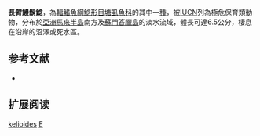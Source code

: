 {{Speciesbox
| name = 長臂鰻鬍鯰
| image = 
| image_width = 260px
| image_caption = 
| status = CR
| status_system = IUCN3.1
| genus = Encheloclarias
| species = kelioides
| authority = Ng & Lim, 1993
| synonyms = 
}}

'''長臂鰻鬍鯰'''，為[[輻鰭魚綱|輻鰭魚綱]][[鯰形目|鯰形目]][[塘虱魚科|塘虱魚科]]的其中一[[種|種]]，被[[IUCN|IUCN]]列為極危保育類動物，分布於[[亞洲|亞洲]][[馬來半島|馬來半島]]南方及[[蘇門答臘島|蘇門答臘島]]的淡水流域，體長可達6.5公分，棲息在沿岸的沼澤或死水區。
==参考文献==
*{{FishBase_species|genus=Encheloclarias|species=kelioides|year=2012|month=3}}
== 扩展阅读 ==
{{refbegin}}
{{wikispecies-inline|Encheloclarias kelioides|長臂鰻鬍鯰}}
{{refend}}
{{Taxonbar|from=Q305829}}

[[Category:鰻鬍鯰屬|kelioides]]
[[Category:1993年描述的魚類|E]]
